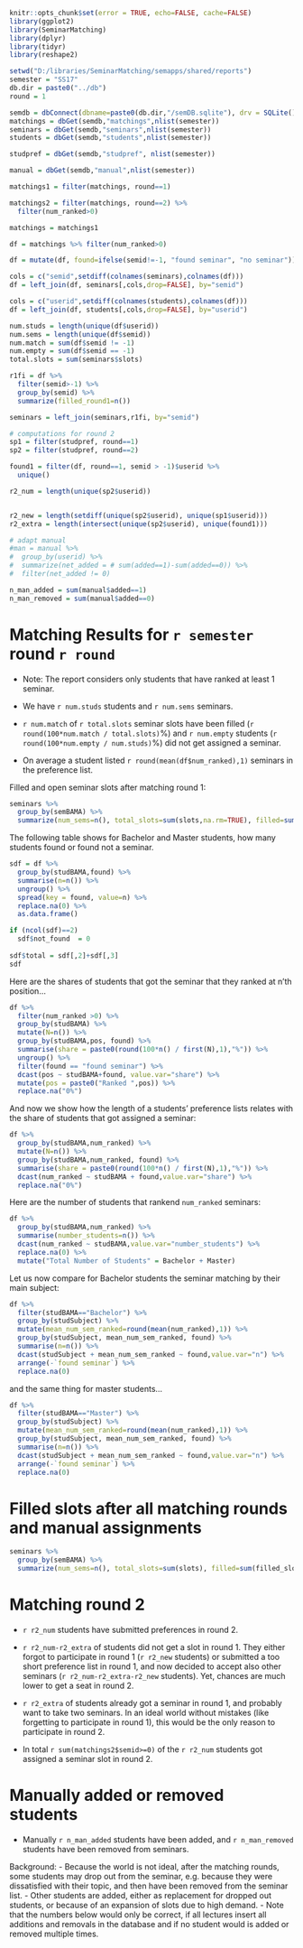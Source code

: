 
```r
knitr::opts_chunk$set(error = TRUE, echo=FALSE, cache=FALSE)
library(ggplot2)
library(SeminarMatching)
library(dplyr)
library(tidyr)
library(reshape2)
```

```r
setwd("D:/libraries/SeminarMatching/semapps/shared/reports")
semester = "SS17"
db.dir = paste0("../db")
round = 1

semdb = dbConnect(dbname=paste0(db.dir,"/semDB.sqlite"), drv = SQLite())
matchings = dbGet(semdb,"matchings",nlist(semester))
seminars = dbGet(semdb,"seminars",nlist(semester))
students = dbGet(semdb,"students",nlist(semester))

studpref = dbGet(semdb,"studpref", nlist(semester))

manual = dbGet(semdb,"manual",nlist(semester))

```

```r
matchings1 = filter(matchings, round==1)

matchings2 = filter(matchings, round==2) %>%
  filter(num_ranked>0)

matchings = matchings1

df = matchings %>% filter(num_ranked>0)

df = mutate(df, found=ifelse(semid!=-1, "found seminar", "no seminar"))

cols = c("semid",setdiff(colnames(seminars),colnames(df)))
df = left_join(df, seminars[,cols,drop=FALSE], by="semid")

cols = c("userid",setdiff(colnames(students),colnames(df)))
df = left_join(df, students[,cols,drop=FALSE], by="userid")

num.studs = length(unique(df$userid))
num.sems = length(unique(df$semid))
num.match = sum(df$semid != -1)
num.empty = sum(df$semid == -1)
total.slots = sum(seminars$slots)

r1fi = df %>% 
  filter(semid>-1) %>%
  group_by(semid) %>%
  summarize(filled_round1=n())

seminars = left_join(seminars,r1fi, by="semid")

# computations for round 2
sp1 = filter(studpref, round==1)
sp2 = filter(studpref, round==2)

found1 = filter(df, round==1, semid > -1)$userid %>%
  unique()

r2_num = length(unique(sp2$userid))


r2_new = length(setdiff(unique(sp2$userid), unique(sp1$userid)))
r2_extra = length(intersect(unique(sp2$userid), unique(found1)))

# adapt manual
#man = manual %>% 
#  group_by(userid) %>%
#  summarize(net_added = # sum(added==1)-sum(added==0)) %>%
#  filter(net_added != 0)

n_man_added = sum(manual$added==1)
n_man_removed = sum(manual$added==0)

```

# Matching Results for `r semester` round `r round`

- Note: The report considers only students that have ranked at least 1 seminar.

- We have `r num.studs` students and `r num.sems` seminars.

- `r num.match` of `r total.slots` seminar slots have been filled (`r round(100*num.match / total.slots)`%) and `r num.empty` students (`r round(100*num.empty / num.studs)`%) did not get assigned a seminar.

- On average a student listed `r round(mean(df$num_ranked),1)` seminars in the preference list.

Filled and open seminar slots after matching round 1:
```r
seminars %>%
  group_by(semBAMA) %>%
  summarize(num_sems=n(), total_slots=sum(slots,na.rm=TRUE), filled=sum(filled_round1,na.rm=TRUE), open=total_slots-filled)

```


The following table shows for Bachelor and Master students, how many students found or found not a seminar.
```r
sdf = df %>%
  group_by(studBAMA,found) %>% 
  summarise(n=n()) %>%
  ungroup() %>%
  spread(key = found, value=n) %>%
  replace.na(0) %>%
  as.data.frame()

if (ncol(sdf)==2)
  sdf$not_found  = 0
  
sdf$total = sdf[,2]+sdf[,3]
sdf
```

Here are the shares of students that got the seminar that they ranked at n'th position... 
```r
df %>%
  filter(num_ranked >0) %>%
  group_by(studBAMA) %>%
  mutate(N=n()) %>%
  group_by(studBAMA,pos, found) %>% 
  summarise(share = paste0(round(100*n() / first(N),1),"%")) %>%
  ungroup() %>%
  filter(found == "found seminar") %>%
  dcast(pos ~ studBAMA+found, value.var="share") %>%
  mutate(pos = paste0("Ranked ",pos)) %>%
  replace.na("0%")
```

And now we show how the length of a students' preference lists relates with the share of students that got assigned a seminar:
```r
df %>% 
  group_by(studBAMA,num_ranked) %>% 
  mutate(N=n()) %>%
  group_by(studBAMA,num_ranked, found) %>% 
  summarise(share = paste0(round(100*n() / first(N),1),"%")) %>%
  dcast(num_ranked ~ studBAMA + found,value.var="share") %>%
  replace.na("0%")
```

Here are the number of students that rankend `num_ranked` seminars:
```r
df %>% 
  group_by(studBAMA,num_ranked) %>% 
  summarise(number_students=n()) %>%
  dcast(num_ranked ~ studBAMA,value.var="number_students") %>%
  replace.na(0) %>%
  mutate("Total Number of Students" = Bachelor + Master)
```


Let us now compare for Bachelor students the seminar matching by their main subject:

```r
df %>% 
  filter(studBAMA=="Bachelor") %>% 
  group_by(studSubject) %>%
  mutate(mean_num_sem_ranked=round(mean(num_ranked),1)) %>%
  group_by(studSubject, mean_num_sem_ranked, found) %>% 
  summarise(n=n()) %>%
  dcast(studSubject + mean_num_sem_ranked ~ found,value.var="n") %>%
  arrange(-`found seminar`) %>%
  replace.na(0)
```

and the same thing for master students...
```r
df %>% 
  filter(studBAMA=="Master") %>% 
  group_by(studSubject) %>%
  mutate(mean_num_sem_ranked=round(mean(num_ranked),1)) %>%
  group_by(studSubject, mean_num_sem_ranked, found) %>% 
  summarise(n=n()) %>%
  dcast(studSubject + mean_num_sem_ranked ~ found,value.var="n") %>%
  arrange(-`found seminar`) %>%
  replace.na(0)
```


# Filled slots after all matching rounds and manual assignments

```r
seminars %>%
  group_by(semBAMA) %>%
  summarize(num_sems=n(), total_slots=sum(slots), filled=sum(filled_slots), open=total_slots-filled)
```

# Matching round 2

- `r r2_num` students have submitted preferences in round 2.
- `r r2_num-r2_extra` of students did not get a slot in round 1. They either forgot to participate in round 1 (`r r2_new` students) or submitted a too short preference list in round 1, and now decided to accept also other seminars (`r r2_num-r2_extra-r2_new` students). Yet, chances are much lower to get a seat in round 2.

- `r r2_extra` of students already got a seminar in round 1, and probably want to take two seminars. In an ideal world without mistakes (like forgetting to participate in round 1), this would be the only reason to participate in round 2. 

- In total `r sum(matchings2$semid>=0)` of the `r r2_num` students got assigned a seminar slot in round 2.

# Manually added or removed students

- Manually `r n_man_added` students have been added, and `r n_man_removed` students have been removed from seminars.

Background:
- Because the world is not ideal, after the matching rounds, some students may drop out from the seminar, e.g. because they were dissatisfied with their topic, and then have been removed from the seminar list.
- Other students are added, either as replacement for dropped out students, or because of an expansion of slots due to high demand.
- Note that the numbers below would only be correct, if all lectures insert all additions and removals in the database and if no student would is added or removed multiple times.
